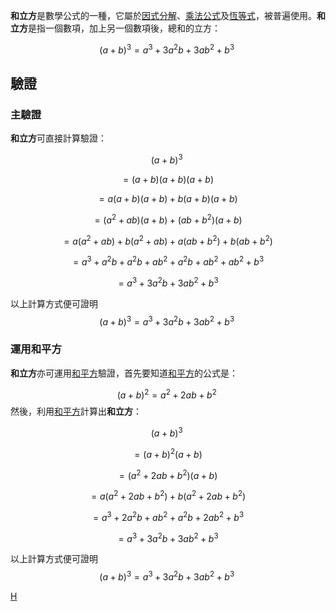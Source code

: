 '''和立方'''是數學公式的一種，它屬於[[因式分解|因式分解]]、[[乘法公式|乘法公式]]及[[恆等式|恆等式]]，被普遍使用。'''和立方'''是指一個數項，加上另一個數項後，總和的立方：

:<math>(a + b)^3 = a^3 + 3a^2b + 3ab^2 + b^3 \,\!</math>

==驗證==
===主驗證===
'''和立方'''可直接計算驗證：
:<math>(a + b)^3 \,\!</math>
:<math>=(a + b)(a + b)(a + b) \,\!</math>
:<math>=a(a + b)(a + b) + b(a + b)(a + b) \,\!</math>
:<math>=(a^2 + ab)(a + b) + (ab + b^2)(a + b) \,\!</math>
:<math>=a(a^2 + ab) + b(a^2 + ab) + a(ab + b^2) + b(ab + b^2) \,\!</math>
:<math>=a^3 + a^2 b + a^2b + ab^2 + a^2b + ab^2 + ab^2 + b^3 \,\!</math>
:<math>=a^3 + 3a^2b + 3ab^2 + b^3 \,\!</math>

以上計算方式便可證明:<math>(a + b)^3 = a^3 + 3a^2b + 3ab^2 + b^3 \,\!</math>

===運用和平方===
'''和立方'''亦可運用[[和平方|和平方]]驗證，首先要知道[[和平方|和平方]]的公式是：
:<math>(a + b)^2 = a^2 + 2ab + b^2 \,\!</math>
然後，利用[[和平方|和平方]]計算出'''和立方'''：
:<math>(a + b)^3 \,\!</math>
:<math>=(a + b)^2 (a + b) \,\!</math>
:<math>=(a^2 + 2ab + b^2) (a + b) \,\!</math>
:<math>=a(a^2 + 2ab + b^2) + b(a^2 + 2ab + b^2) \,\!</math>
:<math>=a^3 + 2a^2b + ab^2 + a^2b + 2ab^2 + b^3 \,\!</math>
:<math>=a^3 + 3a^2b + 3ab^2 + b^3 \,\!</math>

以上計算方式便可證明:<math>(a + b)^3 = a^3 + 3a^2b + 3ab^2 + b^3 \,\!</math>
{{algebra-stub}}
{{basic identity}}

[[Category:初等代数|H]]